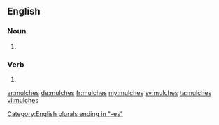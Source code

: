 ==English==

===Noun===
{{head|en|plural}}

# {{plural of|mulch|lang=en|nocat=1}}

===Verb===
{{head|en}}

# {{en-third-person singular of|mulch}}

[[Category:English plurals ending in "-es"]]

[[ar:mulches]]
[[de:mulches]]
[[fr:mulches]]
[[my:mulches]]
[[sv:mulches]]
[[ta:mulches]]
[[vi:mulches]]